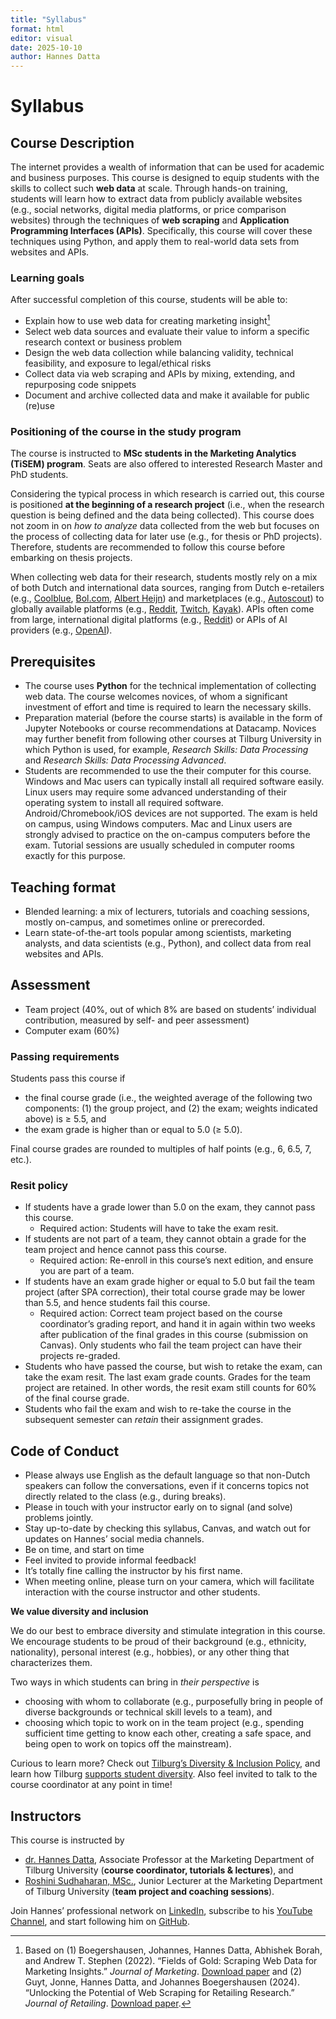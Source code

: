 ```yaml
---
title: "Syllabus"
format: html
editor: visual
date: 2025-10-10
author: Hannes Datta
---
```


# Syllabus

## Course Description

The internet provides a wealth of information that can be used for academic and business purposes. This course is designed to equip students with the skills to collect such **web data** at scale. Through hands-on training, students will learn how to extract data from publicly available websites (e.g., social networks, digital media platforms, or price comparison websites) through the techniques of **web scraping** and **Application Programming Interfaces (APIs)**. Specifically, this course will cover these techniques using Python, and apply them to real-world data sets from websites and APIs.

### Learning goals

After successful completion of this course, students will be able to:

-   Explain how to use web data for creating marketing insight[^1]
-   Select web data sources and evaluate their value to inform a specific research context or business problem
-   Design the web data collection while balancing validity, technical feasibility, and exposure to legal/ethical risks
-   Collect data via web scraping and APIs by mixing, extending, and repurposing code snippets
-   Document and archive collected data and make it available for public (re)use

[^1]: Based on (1) Boegershausen, Johannes, Hannes Datta, Abhishek Borah, and Andrew T. Stephen (2022). “Fields of Gold: Scraping Web Data for Marketing Insights.” *Journal of Marketing*. [Download paper](https://doi.org/10.1177/00222429221100750) and (2) Guyt, Jonne, Hannes Datta, and Johannes Boegershausen (2024). "Unlocking the Potential of Web Scraping for Retailing Research." *Journal of Retailing*. [Download paper](https://doi.org/10.1016/j.jretai.2024.02.002).

### Positioning of the course in the study program

The course is instructed to **MSc students in the Marketing Analytics (TiSEM) program**. Seats are also offered to interested Research Master and PhD students.

Considering the typical process in which research is carried out, this course is positioned **at the beginning of a research project** (i.e., when the research question is being defined and the data being collected). This course does not zoom in on *how to analyze* data collected from the web but focuses on the process of collecting data for later use (e.g., for thesis or PhD projects). Therefore, students are recommended to follow this course before embarking on thesis projects.

::: callout
When collecting web data for their research, students mostly rely on a mix of both Dutch and international data sources, ranging from Dutch e-retailers (e.g., [Coolblue](https://coolblue.com), [Bol.com](https://bol.com), [Albert Heijn](https://ah.nl)) and marketplaces (e.g., [Autoscout](https://autoscout.nl)) to globally available platforms (e.g., [Reddit](https://reddit.com), [Twitch](https://twitch.com), [Kayak](https://kayak.com)). APIs often come from large, international digital platforms (e.g., [Reddit](https://reddit.com)) or APIs of AI providers (e.g., [OpenAI](https://platform.openai.com)).
:::

## Prerequisites

- The course uses **Python** for the technical implementation of collecting web data. The course welcomes novices, of whom a significant investment of effort and time is required to learn the necessary skills.
- Preparation material (before the course starts) is available in the form of Jupyter Notebooks or course recommendations at Datacamp. Novices may further benefit from following other courses at Tilburg University in which Python is used, for example, *Research Skills: Data Processing* and *Research Skills: Data Processing Advanced*.
- Students are recommended to use the their computer for this course. Windows and Mac users can typically install all required software easily. Linux users may require some advanced understanding of their operating system to install all required software. Android/Chromebook/iOS devices are not supported. The exam is held on campus, using Windows computers. Mac and Linux users are strongly advised to practice on the on-campus computers before the exam. Tutorial sessions are usually scheduled in computer rooms exactly for this purpose.

## Teaching format

- Blended learning: a mix of lecturers, tutorials and coaching sessions, mostly on-campus, and sometimes online or prerecorded.
-  Learn state-of-the-art tools popular among scientists, marketing analysts, and data scientists (e.g., Python), and collect data from real websites and APIs.

## Assessment

- Team project (40%, out of which 8% are based on students' individual contribution, measured by self- and peer assessment)
- Computer exam (60%)

### Passing requirements

Students pass this course if 

- the final course grade (i.e., the weighted average of the following two components: (1) the group project, and (2) the exam; weights indicated above) is ≥ 5.5, and 
- the exam grade is higher than or equal to 5.0 (≥ 5.0).

Final course grades are rounded to multiples of half points (e.g., 6, 6.5, 7, etc.).


### Resit policy

-   If students have a grade lower than 5.0 on the exam, they cannot pass this course.
    -   Required action: Students will have to take the exam resit.
-   If students are not part of a team, they cannot obtain a grade for the team project and hence cannot pass this course.
    -   Required action: Re-enroll in this course's next edition, and ensure you are part of a team.
-   If students have an exam grade higher or equal to 5.0 but fail the team project (after SPA correction), their total course grade may be lower than 5.5, and hence students fail this course.
    -   Required action: Correct team project based on the course coordinator's grading report, and hand it in again within two weeks after publication of the final grades in this course (submission on Canvas). Only students who fail the team project can have their projects re-graded.
-   Students who have passed the course, but wish to retake the exam, can take the exam resit. The last exam grade counts. Grades for the team project are retained. In other words, the resit exam still counts for 60% of the final course grade.
-   Students who fail the exam and wish to re-take the course in the subsequent semester can *retain* their assignment grades. <!-- upon approval of the course coordinator (grades remain valid for the *next* edition of the course).-->

## Code of Conduct

-   Please always use English as the default language so that non-Dutch speakers can follow the conversations, even if it concerns topics not directly related to the class (e.g., during breaks).
-   Please in touch with your instructor early on to signal (and solve) problems jointly.
-   Stay up-to-date by checking this syllabus, Canvas, and watch out for updates on Hannes' social media channels.
-   Be on time, and start on time
-   Feel invited to provide informal feedback!
-   It's totally fine calling the instructor by his first name.
-   When meeting online, please turn on your camera, which will facilitate interaction with the course instructor and other students.

::: callout-note
**We value diversity and inclusion**

We do our best to embrace diversity and stimulate integration in this course. We encourage students to be proud of their background (e.g., ethnicity, nationality), personal interest (e.g., hobbies), or any other thing that characterizes them.

Two ways in which students can bring in *their perspective* is

-   choosing with whom to collaborate (e.g., purposefully bring in people of diverse backgrounds or technical skill levels to a team), and
-   choosing which topic to work on in the team project (e.g., spending sufficient time getting to know each other, creating a safe space, and being open to work on topics off the mainstream).

Curious to learn more? Check out [Tilburg's Diversity & Inclusion Policy](https://www.tilburguniversity.edu/about/working/gender-policy), and learn how Tilburg [supports student diversity](https://www.tilburguniversity.edu/students/studying/campus/diversity). Also feel invited to talk to the course coordinator at any point in time!
:::

## Instructors

This course is instructed by

-   [dr. Hannes Datta](https://hannesdatta.com), Associate Professor at the Marketing Department of Tilburg University (**course coordinator, tutorials & lectures**), and
-   [Roshini Sudhaharan, MSc.](https://www.linkedin.com/in/roshinisudhaharan/), Junior Lecturer at the Marketing Department of Tilburg University (**team project and coaching sessions**).

::: {.callout-note title=""}
Join Hannes' professional network on [LinkedIn](https://www.linkedin.com/in/hannes-datta/), subscribe to his [YouTube Channel](https://youtube.com/c/hannesdatta), and start following him on [GitHub](https://github.com/hannesdatta).
:::